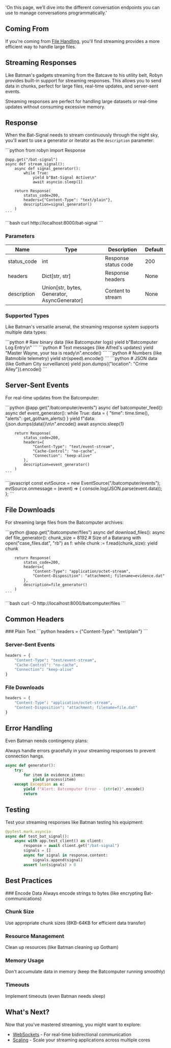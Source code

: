   'On this page, we’ll dive into the different conversation endpoints you can use to manage conversations programmatically.'



## Coming From

If you're coming from [File Handling](/documentation/api_reference/file_handling), you'll find streaming provides a more efficient way to handle large files.

## Streaming Responses

Like Batman's gadgets streaming from the Batcave to his utility belt, Robyn provides built-in support for streaming responses. This allows you to send data in chunks, perfect for large files, real-time updates, and server-sent events.

<Callout type="info">
  Streaming responses are perfect for handling large datasets or real-time updates without consuming excessive memory.
</Callout>

## Response

When the Bat-Signal needs to stream continuously through the night sky, you'll want to use a generator or iterator as the `description` parameter:

<Row>
  <CodeGroup title="Server">
    ```python
    from robyn import Response

    @app.get("/bat-signal")
    async def stream_signal():
        async def signal_generator():
            while True:
                yield b"Bat-Signal Active\n"
                await asyncio.sleep(1)
        
        return Response(
            status_code=200,
            headers={"Content-Type": "text/plain"},
            description=signal_generator()
        )
    ```
  </CodeGroup>
  
  <CodeGroup title="Client">
    ```bash
    curl http://localhost:8000/bat-signal
    ```
  </CodeGroup>
</Row>

### Parameters

| Name | Type | Description | Default |
|------|------|-------------|---------|
| status_code | int | Response status code | 200 |
| headers | Dict[str, str] | Response headers | None |
| description | Union[str, bytes, Generator, AsyncGenerator] | Content to stream | None |

### Supported Types

Like Batman's versatile arsenal, the streaming response system supports multiple data types:

<Row>
  <CodeGroup title="Binary">
    ```python
    # Raw binary data (like Batcomputer logs)
    yield b"Batcomputer Log Entry\n"
    ```
  </CodeGroup>
  <CodeGroup title="Text">
    ```python
    # Text messages (like Alfred's updates)
    yield "Master Wayne, your tea is ready\n".encode()
    ```
  </CodeGroup>
  <CodeGroup title="Numbers">
    ```python
    # Numbers (like Batmobile telemetry)
    yield str(speed).encode()
    ```
  </CodeGroup>
  <CodeGroup title="JSON">
    ```python
    # JSON data (like Gotham City surveillance)
    yield json.dumps({"location": "Crime Alley"}).encode()
    ```
  </CodeGroup>
</Row>

## Server-Sent Events

For real-time updates from the Batcomputer:

<Row>
  <CodeGroup title="Server">
    ```python
    @app.get("/batcomputer/events")
    async def batcomputer_feed():
        async def event_generator():
            while True:
                data = {
                    "time": time.time(),
                    "alerts": get_gotham_alerts()
                }
                yield f"data: {json.dumps(data)}\n\n".encode()
                await asyncio.sleep(1)
        
        return Response(
            status_code=200,
            headers={
                "Content-Type": "text/event-stream",
                "Cache-Control": "no-cache",
                "Connection": "keep-alive"
            },
            description=event_generator()
        )
    ```
  </CodeGroup>
  <CodeGroup title="Client">
    ```javascript
    const evtSource = new EventSource("/batcomputer/events");
    evtSource.onmessage = (event) => {
        console.log(JSON.parse(event.data));
    };
    ```
  </CodeGroup>
</Row>

## File Downloads

For streaming large files from the Batcomputer archives:

<Row>
  <CodeGroup title="Server">
    ```python
    @app.get("/batcomputer/files")
    async def download_files():
        async def file_generator():
            chunk_size = 8192  # Size of a Batarang
            with open("case_files.dat", "rb") as f:
                while chunk := f.read(chunk_size):
                    yield chunk
        
        return Response(
            status_code=200,
            headers={
                "Content-Type": "application/octet-stream",
                "Content-Disposition": "attachment; filename=evidence.dat"
            },
            description=file_generator()
        )
    ```
  </CodeGroup>
  <CodeGroup title="Client">
    ```bash
    curl -O http://localhost:8000/batcomputer/files
    ```
  </CodeGroup>
</Row>

## Common Headers

<Steps>
### Plain Text
```python
headers = {"Content-Type": "text/plain"}
```

### Server-Sent Events
```python
headers = {
    "Content-Type": "text/event-stream",
    "Cache-Control": "no-cache",
    "Connection": "keep-alive"
}
```

### File Downloads
```python
headers = {
    "Content-Type": "application/octet-stream",
    "Content-Disposition": "attachment; filename=file.dat"
}
```
</Steps>

## Error Handling

Even Batman needs contingency plans:

<Callout type="warning">
  Always handle errors gracefully in your streaming responses to prevent connection hangs.
</Callout>

```python
async def generator():
    try:
        for item in evidence_items:
            yield process(item)
    except Exception as e:
        yield f"Alert: Batcomputer Error - {str(e)}".encode()
        return
```

## Testing

Test your streaming responses like Batman testing his equipment:

```python
@pytest.mark.asyncio
async def test_bat_signal():
    async with app.test_client() as client:
        response = await client.get("/bat-signal")
        signals = []
        async for signal in response.content:
            signals.append(signal)
        assert len(signals) > 0
```

## Best Practices

<Steps>
### Encode Data
Always encode strings to bytes (like encrypting Bat-communications)

### Chunk Size
Use appropriate chunk sizes (8KB-64KB for efficient data transfer)

### Resource Management
Clean up resources (like Batman cleaning up Gotham)

### Memory Usage
Don't accumulate data in memory (keep the Batcomputer running smoothly)

### Timeouts
Implement timeouts (even Batman needs sleep)
</Steps>

## What's Next?

Now that you've mastered streaming, you might want to explore:

- [WebSockets](/documentation/api_reference/websockets) - For real-time bidirectional communication
- [Scaling](/documentation/api_reference/scaling) - Scale your streaming applications across multiple cores

